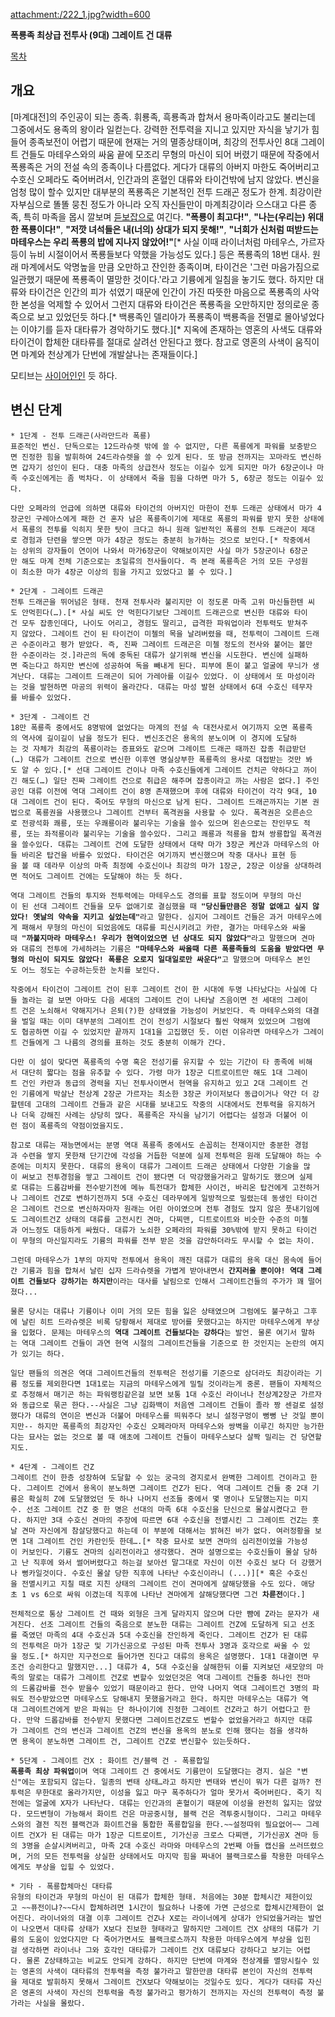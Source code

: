 attachment:/222_1.jpg?width=600

'''폭룡족 최상급 전투사 (9대) 그레이트 건 대류'''

[[목차]]
== 개요 ==
[마계대전]의 주인공이 되는 종족. 휘룡족, 흑룡족과 합쳐서 용마족이라고도 불리는데 그중에서도 용족의 왕이라 일컫는다. 강력한 전투력을 지니고 있지만 자식을 낳기가 힘들어 종족보전이 어렵기 때문에 현재는 거의 멸종상태이며, 최강의 전투사인 8대 그레이트 건들도 마테우스와의 싸움 끝에 모조리 무형의 마신이 되어 버렸기 때문에 작중에서 폭룡족은 거의 전설 속의 종족이나 다름없다. 게다가 대류의 아버지 마한도 죽어버리고 수호신 오페라도 죽어버려서, 인간과의 혼혈인 대류와 타이건밖에 남지 않았다. 변신을 엄청 많이 할수 있지만 대부분의 폭룡족은 기본적인 전투 드래곤 정도가 한계. 최강이란 자부심으로 똘똘 뭉친 정도가 아니라 오직 자신들만이 마계최강이라 으스대고 다른 종족, 특히 마족을 몹시 깔보며 [[듣보잡]]으로 여긴다. '''"폭룡이 최고다!"''', '''"나는(우리는) 위대한 폭룡이다!"''', '''"저깟 녀석들은 내(너의) 상대가 되지 못해!"''', '''"너희가 신처럼 떠받드는 마테우스는 우리 폭룡의 밥에 지나지 않았어!"'''[* 사실 이때 라이너처럼 마테우스, 가르자등이 뉴비 시절이어서 폭룡들보다 약했을 가능성도 있다.] 등은 폭룡족의 18번 대사. 원래 마계에서도 악명높을 만큼 오만하고 잔인한 종족이며, 타이건은 '그런 마음가짐으로 일관했기 때문에 폭룡족이 멸망한 것이다.'라고 기륭에게 일침을 놓기도 했다. 하지만 대류와 타이건은 인간의 피가 섞였기 때문에 인간이 가진 따뜻한 마음으로 폭룡족의 사악한 본성을 억제할 수 있어서 그런지 대류와 타이건은 폭룡족을 오만하지만 정의로운 종족으로 보고 있었던듯 하다.[* 백룡족인 델리아가 폭룡족이 백룡족을 전멸로 몰아넣었다는 이야기를 듣자 대타류가 경악하기도 했다.][* 지옥에 존재하는 영혼의 사색도 대류와 타이건이 합체한 대타류를 절대로 살려선 안된다고 했다. 참고로 영혼의 사색이 움직이면 마계와 천상계가 단번에 개발살나는 존재들이다.]

모티브는 [[사이어인]]인 듯 하다.
== 변신 단계 ==
 * 1단계 - 전투 드래곤(사라만드라 폭룡)
 표준적인 변신. 단독으로는 12드라슈렛 밖에 쓸 수 없지만, 다른 폭룡에게 파워를 보충받으면 진정한 힘을 발휘하여 24드라슈렛을 쓸 수 있게 된다. 또 방금 전까지는 꼬마라도 변신하면 갑자기 성인이 된다. 대충 마족의 상급전사 정도는 이길수 있게 되지만 마가 6장군이나 마족 수호신에게는 좀 벅차다. 이 상태에서 죽을 힘을 다하면 마가 5, 6장군 정도는 이길수 있다.

 다만 오페라의 언급에 의하면 대류와 타이건의 아버지인 마한이 전투 드래곤 상태에서 마가 4장군인 구레아스에게 패한 건 혼자 남은 폭룡족이기에 제대로 폭룡의 파워를 받지 못한 상태에서 폭룡의 전투를 익히지 못한 탓이 크다고 하니 원래 일반적인 폭룡의 전투 드래곤이 제대로 경험과 단련을 쌓으면 마가 4장군 정도는 충분히 능가하는 것으로 보인다.[* 작중에서는 상위의 강자들이 연이어 나와서 마가6장군이 약해보이지만 사실 마가 5장군이나 6장군만 해도 마계 전체 기준으로는 초일류의 전사들이다. 즉 본래 폭룡족은 거의 모든 구성원이 최소한 마가 4장군 이상의 힘을 가지고 있었다고 볼 수 있다.]

 * 2단계 - 그레이트 드래곤
 전투 드래곤을 뛰어넘은 형태. 천재 전투사라 불리지만 이 정도론 마족 고위 마신들한텐 씨도 안먹힌다(…).[* 사실 씨도 안 먹힌다기보단 그레이트 드래곤으로 변신한 대류와 타이건 모두 잡종인데다, 나이도 어리고, 경험도 딸리고, 급격한 파워업이라 전투력도 받쳐주지 않았다. 그레이트 건이 된 타이건이 미첼의 목을 날려버렸을 때, 전투력이 그레이트 드래곤 수준이라고 평가 받았다. 즉, 진짜 그레이트 드래곤은 미첼 정도의 전사와 붙어는 볼만한 수준이라는 것.]라곤의 독에 중독된 대류가 살기위해 변신을 시도한다. 변신에 실패하면 죽는다고 하지만 변신에 성공하여 독을 빼내게 된다. 피부에 톤이 붙고 얼굴에 무늬가 생겨난다. 대류는 그레이트 드래곤이 되어 가레아를 이길수 있었다. 이 상태에서 또 마성이라는 것을 발현하면 마공의 위력이 올라간다. 대류는 마성 발현 상태에서 6대 수호신 테무자를 바를수 있었다.

 * 3단계 - 그레이트 건
 18만 폭룡족 중에서도 8명밖에 없었다는 마계의 전설 속 대전사로서 여기까지 오면 폭룡족의 역사에 길이길이 남을 정도가 된다. 변신조건은 용옥의 분노이며 이 경지에 도달하는 것 자체가 최강의 폭룡이라는 증표와도 같으며 그레이트 드래곤 때까진 잡종 취급받던(…) 대류가 그레이트 건으로 변신한 이후엔 명실상부한 폭룡족의 용사로 대접받는 것만 봐도 알 수 있다.[* 선대 그레이트 건이나 마족 수호신들에게 그레이트 건치곤 약하다고 까이긴 해도(…) 일단 진짜 그레이트 건으로 취급은 해주며 잡종이라고 까는 사람은 없다.] 주인공인 대류 이전에 역대 그레이트 건이 8명 존재했으며 후에 대류와 타이건이 각각 9대, 10대 그레이트 건이 된다. 죽어도 무형의 마신으로 남게 된다. 그레이트 드래곤까지는 기본 권법으로 폭룡권을 사용했으나 그레이트 건부터 폭격권을 사용할 수 있다. 폭격권은 오른손으로 전광석화 쾌룡, 또는 우쾌룡이라 불리우는 기술을 쓸수 있으며 왼손으로는 잔인무도 적룡, 또는 좌적룡이라 불리우는 기술을 쓸수있다. 그리고 쾌룡과 적룡을 합쳐 쌍룡합일 폭격권을 쓸수있다. 대류는 그레이트 건에 도달한 상태에서 대략 마가 3장군 케산과 마테우스의 아들 바리온 탑건을 바를수 있었다. 타이건은 여기까지 변신했으며 작중 대사나 표현 등을 볼 때 데라무 이상의 마족 최정예 수호신이나 최강의 마가 1장군, 2장군 이상을 상대하려면 적어도 그레이트 건에는 도달해야 하는 듯 하다.

 역대 그레이트 건들의 투지와 전투력에는 마테우스도 경의를 표할 정도이며 무형의 마신이 된 선대 그레이트 건들을 모두 없애기로 결심했을 때 '''"당신들만큼은 정말 없애고 싶지 않았다! 옛날의 약속을 지키고 싶었는데"'''라고 말한다. 심지어 그레이트 건들은 과거 마테우스에게 패해서 무형의 마신이 되었음에도 대류를 피신시키려고 카란, 결가는 마테우스와 싸울때 '''"까불지마라 마테우스! 우리가 현역이었으면 넌 상대도 되지 않았다"'''라고 말했으며 견마와 대류의 전투에 가세하려는 기륭은 '''"마테우스와 싸울때 다른 폭룡족들의 도움을 받았다면 무형의 마신이 되지도 않았다! 폭룡은 오로지 일대일로만 싸운다"'''고 말했으며 마테우스 본인도 어느 정도는 수긍하는듯한 눈치를 보인다.

 작중에서 타이건이 그레이트 건이 된후 그레이트 건이 한 시대에 두명 나타났다는 사실에 다들 놀라는 걸 보면 아마도 다음 세대의 그레이트 건이 나타날 즈음이면 전 세대의 그레이트 건은 노쇠해서 약해지거나 은퇴(?)한 상태였을 가능성이 커보인다. 즉 마테우스와의 대결을 벌일 때는 이미 대부분의 그레이트 건이 전성기 시절보다 훨씬 약해져 있었으며 그럼에도 협공하면 이길 수 있었지만 끝까지 1대1을 고집했던 듯. 이런 이유라면 마테우스가 그레이트 건들에게 그 나름의 경의를 표하는 것도 충분히 이해가 간다.

 다만 이 설이 맞다면 폭룡족의 수명 혹은 전성기를 유지할 수 있는 기간이 타 종족에 비해서 대단히 짧다는 점을 유추할 수 있다. 가령 마가 1장군 디트로이트만 해도 1대 그레이트 건인 카란과 동급의 경력을 지닌 전투사이면서 현역을 유지하고 있고 2대 그레이트 건인 기륭에게 박살난 천상계 2장군 가르자는 최소한 3장군 카이저보다 동급이거나 약간 더 강할텐데 고대의 그레이트 건들과 같은 시대를 보내고도 작중의 시대에서도 전투력을 유지하거나 더욱 강해진 사례는 상당히 많다. 폭룡족은 자식을 남기기 어렵다는 설정과 더불어 이런 점이 폭룡족의 약점이었을지도.

 참고로 대류는 재능면에서는 분명 역대 폭룡족 중에서도 손꼽히는 천재이지만 충분한 경험과 수련을 쌓지 못한채 단기간에 각성을 거듭한 덕분에 실제 전투력은 원래 도달해야 하는 수준에는 미치지 못한다. 대류의 용옥이 대류가 그레이트 드래곤 상태에서 다양한 기술을 많이 써보고 전투경험을 쌓고 그레이트 건이 됐다면 더 막강했을거라고 말하기도 했으며 실제로 대류는 드롭감바를 전수받기전에 메뉴 특전대가 합체한 사이건, 바리온 탑건에게 고전하거나 그레이트 건Z로 변하기전까지 5대 수호신 데라무에게 일방적으로 밀렸는데 동생인 타이건은 그레이트 건으로 변신하자마자 원래는 어린 아이였으며 전투 경험도 많지 않은 풋내기임에도 그레이트건Z 상태의 대류를 고전시킨 견마, 다찌맨, 디트로이트와 비슷한 수준의 미첼과 어느정도 대등하게 싸웠다. 대류가 노쇠한 오페라의 파워를 30%밖에 받지 못하고 타이건이 무형의 마신일지라도 기륭의 파워를 전부 받은 것을 감안하더라도 무시할 수 없는 차이.

 그런데 마테우스가 1부의 마지막 전투에서 용옥이 깨진 대류가 대류의 용옥 대신 몸속에 들어간 기륭과 힘을 합쳐서 날린 십자 드라슈렛을 가볍게 받아내면서 '''간지러울 뿐이야! 역대 그레이트 건들보다 강하기는 하지만'''이라는 대사를 날림으로 인해서 그레이트건들의 주가가 꽤 떨어졌다...

 물론 당시는 대류나 기륭이나 이미 거의 모든 힘을 잃은 상태였으며 그럼에도 불구하고 그후에 날린 히트 드라슈렛은 비록 당황해서 제대로 방어를 못했다고는 하지만 마테우스에게 부상을 입혔다. 문제는 마테우스의 '''역대 그레이트 건들보다는 강하다'''는 발언. 물론 여기서 말하는 역대 그레이트 건들이 과연 현역 시절의 그레이트건들을 기준으로 한 것인지는 논란의 여지가 있기는 하다.

 일단 팬들의 의견은 역대 그레이트건들의 전투력은 전성기를 기준으로 삼더라도 최강이라는 기륭 정도를 제외한다면 1대1로는 지금의 마테우스에게 밀릴 것이라는게 중론. 팬들이 자체적으로 추정해서 매기곤 하는 파워랭킹같은걸 보면 보통 1대 수호신 라이너나 천상계2장군 가르자와 동급으로 묶곤 한다.--사실은 그냥 김화백이 처음엔 그레이트 건들이 졸라 짱 센걸로 설정했다가 대류의 연이은 변신과 더불어 마테우스를 띄워주다 보니 설정구멍이 뻥뻥 난 것일 뿐이지만-- 하지만 폭룡족의 최강자인 수호신 오페라마저 마테우스와 쌍벽을 이루긴 하지만 능가한다는 묘사는 없는 것으로 볼 때 애초에 그레이트 건들이 마테우스보다 살짝 밀리는 건 당연할지도. 

 * 4단계 - 그레이트 건Z
 그레이트 건이 한층 성장하여 도달할 수 있는 궁극의 경지로서 완벽한 그레이트 건이라고 한다. 그레이트 건에서 용옥이 분노하면 그레이트 건Z가 된다. 역대 그레이트 건들 중 2대 기륭은 확실히 Z에 도달했었던 듯 하나 나머지 선조들 중에서 몇 명이나 도달했는지는 미지수. 선조 그레이트 건Z 중 한 명은 선대의 마족 6대 수호신을 단신으로 몰살시켰다고 한다. 하지만 3대 수호신 견마의 주장에 따르면 6대 수호신을 전멸시킨 그 그레이트 건Z는 훗날 견마 자신에게 참살당했다고 하는데 이 부분에 대해서는 밝혀진 바가 없다. 여러정황을 보면 1대 그레이트 건인 카란인듯 한데….[* 작중 묘사로 보면 견마의 심리전이었을 가능성이 커보인다. 기륭도 견마의 심리전이라고 생각했다. 견마 설명으로는 수호신들이 몰살 당하고 난 직후에 와서 썰어버렸다고 하는걸 보아선 말그대로 자신이 이전 수호신 보다 더 강했거나 뻥카일것이다. 수호신 몰살 당한 직후에 나타난 수호신이라니 (...)][* 혹은 수호신을 전멸시키고 지칠 때로 지친 상태의 그레이트 건이 견마에게 살해당했을 수도 있다. 애당초 1 vs 6으로 싸워 이겼는데 직후에 나타난 견마에게 살해당했다면 그건 '''차륜전'''이다.]

 전체적으로 통상 그레이트 건 때와 외형은 크게 달라지지 않으며 다만 뺨에 Z라는 문자가 새겨진다. 선조 그레이트 건들의 죽음으로 분노한 대류는 그레이트 건Z에 도달하게 되고 선조를 죽였던 마족의 4대 수호신과 5대 수호신을 잔인하게 죽인다. 그레이트 건Z가 된 대류의 전투력은 마가 1장군 및 기가신공으로 구성된 마족 전투사 3명과 호각으로 싸울 수 있을 정도.[* 하지만 지구전으로 들어가면 진다고 대류의 용옥은 설명했다. 1대1 대결이면 무조건 승리한다고 말했지만...] 대류가 4, 5대 수호신을 살해한뒤 이를 지켜보던 새모양의 마족의 말로는 대류가 그레이트 건Z로 변할수 있었던것은 역대 그레이트 건들중 하나인 전마의 드롬감바를 전수 받을수 있었기 때문이라고 한다. 만약 나머지 역대 그레이트건 3명의 파워도 전수받았으면 마테우스도 당해내지 못했을거라고 한다. 하지만 마테우스는 대류가 역대 그레이트건에게 받은 파워는 단 하나이기에 진정한 그레이트 건Z라고 하기 어렵다고 한다. 만약 드롭감바를 전수받지 못했다면 그레이트건Z로도 변할수 없었을거라고 하지만 대류가 그레이트 건의 변신과 그레이트 건Z의 변신을 용옥의 분노로 인해 했다는 점을 생각하면 용옥이 분노하면 그레이트 건, 그레이트 건Z로 변신할수 있는듯하다.

 * 5단계 - 그레이트 건X : 화이트 건/블랙 건 - 폭룡합일 
 '''폭룡족 최상 파워업'''이며 역대 그레이트 건 중에서도 기륭만이 도달했다는 경지. 실은 "변신"에는 포함되지 않는다. 일종의 변태 상태…라고 하지만 변태와 변신이 뭐가 다른 걸까? 전투력은 무한대로 올라가지만, 이성을 잃고 마구 폭주하다가 얼마 못가서 죽어버린다. 죽기 직전에는 얼굴에 X자가 나타난다. 대류는 인간과의 혼혈이기 때문에 이성을 완전히 잃지는 않았다. 모드변형이 가능해서 화이트 건은 마공중시형, 블랙 건은 격투중시형이다. 그리고 마테우스와의 결전 직전 블랙건과 화이트건을 통합한 폭룡합일을 한다.~~설정따위 필요없어~~ 그레이트 건X가 된 대류는 마가 1장군 디트로이트, 기가신공 크로스 다찌맨, 기가신공X 견마 등의 3명을 순살시켜버리고, 마족 2대 수호신 라마와 마테우스의 2번째 아들 캡신을 쓰러뜨렸으며, 거의 모든 전투력을 상실한 상태에서도 마지막 힘을 짜내어 블랙크로스를 착용한 마테우스에게도 부상을 입힐 수 있었다.

 * 기타 - 폭룡합체마신 대타류
 유형의 타이건과 무형의 마신이 된 대류가 합체한 형태. 처음에는 30분 합체시간 제한이있고 ~~퓨전이냐?~~다시 합체하려면 1시간이 필요하나 나중에 가면 근성으로 합체시간제한이 없어진다. 라이너와의 대결 이후 그레이트 건Z나 X로는 라이너에게 상대가 안되었을거라는 발언이 나오면서 대타류 상태가 X보다 진보한 형태라고 말하지만 그레이트 건X 상태의 대류가 기륭의 도움이 있었다지만 다 죽어가면서도 블랙크로스까지 착용한 마테우스에게 부상을 입힌걸 생각하면 라이너나 그와 호각인 대타류가 그레이트 건X 대류보다 강하다고 보기는 어렵다. 물론 Z상태하고는 비교도 안되게 강하다. 하지만 단번에 마계와 천상계를 멸망시킬수 있는 영혼의 사색이 대타류의 전투력을 측정 불가라고 말한만큼 대타류 본인이 자신의 전투력을 제대로 발휘하지 못해서 그레이트 건X보다 약해보이는 것일수도 있다. 게다가 대타류 자신은 영혼의 사색이 자신의 전투력을 측정 불가라고 평가하기 전까지는 자신의 전투력이 측정 불가라는 사실을 몰랐다.
